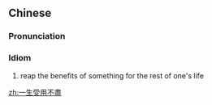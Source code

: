 {{also|一生受用不尽}}
==Chinese==
{{zh-forms|s=一生受用不尽|type=222}}

===Pronunciation===
{{zh-pron
|m=一shēng shòuyòng 不jìn
|cat=id
}}

===Idiom===
{{zh-idiom}}

# reap the benefits of something for the rest of one's life
#: {{zh-x|他 當年 對 我 的 一番 教導，讓 我 '''一生 受用 不盡'''。|The guidance and instruction that he gave me in those years is something from which I will '''reap the benefits for the rest of my life'''.}}

[[zh:一生受用不盡]]